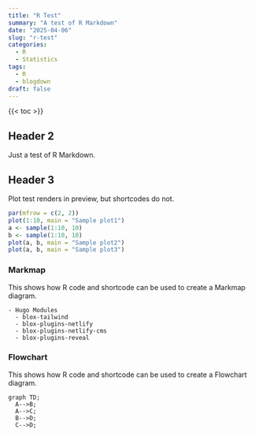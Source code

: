 ```yaml
---
title: "R Test"
summary: "A test of R Markdown"
date: "2025-04-06"
slug: "r-test"
categories:
  - R
  - Statistics
tags:
  - R
  - blogdown
draft: false
---
```


{{< toc >}}


## Header 2

Just a test of R Markdown.

## Header 3

Plot test renders in preview, but shortcodes do not.

```r
par(mfrow = c(2, 2))
plot(1:10, main = "Sample plot1")
a <- sample(1:10, 10)
b <- sample(1:10, 10)
plot(a, b, main = "Sample plot2")
plot(a, b, main = "Sample plot3")
```

### Markmap

This shows how R code and shortcode can be used to create a Markmap diagram.

```markmap {height="200px"}
- Hugo Modules
  - blox-tailwind
  - blox-plugins-netlify
  - blox-plugins-netlify-cms
  - blox-plugins-reveal
```

### Flowchart

This shows how R code and shortcode can be used to create a Flowchart diagram.

```mermaid
graph TD;
  A-->B;
  A-->C;
  B-->D;
  C-->D;
```
